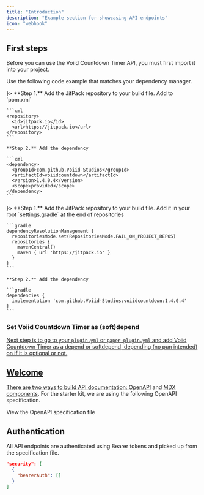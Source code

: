 ```yaml
---
title: "Introduction"
description: "Example section for showcasing API endpoints"
icon: "webhook"
---
```


## First steps

Before you can use the Voiid Countdown Timer API, you must first import it into your project.

Use the following code example that matches your dependency manager.

<Tabs>
  <Tab title="Maven" icon={<svg role="img" viewBox="0 0 24 24" xmlns="http://www.w3.org/2000/svg"><title>Apache Maven</title><path d="M4.237.001c-.312-.013-.665.072-.828.457-.158.374-.283 1.188-.34 2.276l1.223.591c-.02-.737.007-1.43.076-2.066-.026.299-.056.96.006 2.039.019.342.049.725.088 1.15.002.024.002.047.007.069a45.485 45.485 0 0 0 .309 2.412c.057.368.126.752.195 1.16l-.01.01c.014.01.015.018.014.023l.03.16c.03.162.06.328.093.494l.108.553.056.289a61.72 61.72 0 0 0 .457 2.068c.09.382.186.78.287 1.186.098.386.199.783.309 1.193.096.362.199.735.303 1.117.003.018.012.036.015.055a145.826 145.826 0 0 0 .34 1.185l.049.174c.078.261.158.533.242.805a4.2 4.2 0 0 1-.293-.135l-.19-.654c-.02-.077-.042-.148-.062-.225l-.002-.004-.004-.002c-.087-.3-.17-.607-.257-.916-.023-.087-.044-.173-.069-.263l-.314-1.178c-.1-.381-.194-.765-.29-1.154-.094-.39-.185-.78-.277-1.172-.093-.401-.181-.8-.265-1.203-.085-.396-.161-.798-.24-1.193a50.315 50.315 0 0 1-.211-1.17c-.004-.013-.006-.03-.01-.041l.004-.002c-.057-.386-.116-.77-.174-1.15a60.905 60.905 0 0 1-.154-1.204 27.447 27.447 0 0 1-.172-2.41l-1.22-.59c-.004.074-.01.15-.013.23-.012.294-.02.605-.023.93a45.3 45.3 0 0 0 .006 1.157c.009.37.025.755.045 1.148.02.336.042.675.07 1.022l.002.039.006.004c.003.023.007.05.006.076.033.368.064.739.107 1.115a34.493 34.493 0 0 0 .303 2.125c.01.064.024.131.035.195a23.418 23.418 0 0 0 .547 2.32c.07.237.14.464.21.68.063.182.13.365.194.545.155.422.327.832.512 1.232l.006.004a.318.318 0 0 0 .02.05c.225.485.475.95.755 1.395.01.013.02.033.03.047-.455-.183-1.259-.098-1.253-.097.83.288 1.557.64 2.016 1.175-.183.2-.523.352-.953.477.594.064.924-.039 1.045-.092-.31.26-.483.732-.635 1.24.35-.57.696-.949 1.033-1.094.078.258.162.524.244.788A147.532 147.532 0 0 0 5.157 24a.56.56 0 0 0 .43-.312c.13-.282.83-1.775 1.908-3.875.413 1.303.88 2.679 1.386 4.109a.494.494 0 0 0 .076-.465 103.735 103.735 0 0 1-1.308-3.945c.154-.299.316-.612.484-.932.125.04.255.094.389.155.203.186.352.491.482.84a1.515 1.515 0 0 0-.334-1.098c1.335.258 2.547.09 3.287-.81a3.97 3.97 0 0 0 .192-.258c-.325.304-.682.404-1.313.273.996-.281 1.523-.617 2.035-1.22.12-.145.244-.303.371-.48-.943.722-1.927.822-2.9.493l-.045-.018c.914.02 2.203-.474 3.092-1.189.41-.33.796-.73 1.17-1.21.28-.359.55-.76.82-1.216.234-.393.468-.824.7-1.293a2.83 2.83 0 0 1-.74.137l-.144.008c-.048.002-.093 0-.146.002.885-.198 1.5-.74 1.994-1.447-.24.117-.628.262-1.07.297-.058.006-.12.006-.182.006-.013-.002-.028 0-.047-.002.306-.078.574-.178.81-.309a3.363 3.363 0 0 0 .358-.236c.044-.037.088-.07.13-.106.099-.086.193-.18.28-.287.028-.034.056-.063.08-.098.036-.05.073-.098.104-.146a8.388 8.388 0 0 0 .51-.828c.015-.031.032-.057.046-.088.04-.084.08-.16.11-.227.042-.099.074-.179.092-.238a.515.515 0 0 1-.108.051c-.273.112-.727.187-1.086.201-.004 0-.008 0-.013.004h-.067c.72-.214 1.067-.45 1.422-.818a13.883 13.883 0 0 0 1.154-1.428c.264-.37.505-.738.692-1.072a6.5 6.5 0 0 0 .298-.592c.066-.157.122-.305.172-.45-.466.01-.986.011-1.48 0 .495.01 1.015.007 1.484-.005.5-1.485.063-2.262.063-2.262s-.526-1.212-1.4-.851c-.426.175-1.172.73-2.083 1.56l.514 1.45a17.561 17.561 0 0 1 1.703-1.602c-.257.22-.807.726-1.615 1.644-.256.29-.537.624-.844.997-.017.02-.035.038-.047.06a51.435 51.435 0 0 0-1.666 2.187c-.248.34-.498.704-.765 1.088h-.016c.002.02-.004.028-.01.032l-.101.152c-.104.155-.213.31-.318.47l-.352.534c-.061.09-.124.181-.186.277-.184.282-.367.573-.558.873a97.351 97.351 0 0 0-1.428 2.338 96.866 96.866 0 0 0-1.341 2.343c-.012.017-.02.04-.034.057a197.256 197.256 0 0 0-.668 1.223l-.097.181c-.17.318-.346.642-.52.979 0 .004-.005.008-.006.013-.026.048-.05.093-.072.141-.117.222-.218.424-.45.87a1.352 1.352 0 0 0-.233-.182l.345-.65c.047-.089.096-.177.143-.27l.04-.077.546-1.001.13-.233v-.006l-.001-.006c.169-.31.345-.62.52-.94.051-.087.102-.173.153-.265.224-.395.454-.794.684-1.197a91.685 91.685 0 0 1 2.135-3.504c.247-.386.503-.77.754-1.152.092-.138.182-.272.279-.41a72.9 72.9 0 0 1 .48-.701c.007-.012.019-.024.026-.037h.006c.26-.356.517-.713.773-1.065.278-.373.554-.735.83-1.09a31.075 31.075 0 0 1 1.777-2.075l-.515-1.446c-.06.057-.126.116-.192.178a32.37 32.37 0 0 0-.758.729c-.295.294-.597.606-.912.935a46.032 46.032 0 0 0-1.632 1.838l-.03.033.002.008c-.017.02-.033.044-.054.064-.266.323-.538.649-.801.985a39.105 39.105 0 0 0-1.445 1.95c-.043.06-.085.126-.127.186a26.458 26.458 0 0 0-1.403 2.303c-.13.247-.256.485-.37.715-.096.195-.187.395-.278.591-.21.463-.398.93-.566 1.399l.002.006a.36.36 0 0 0-.026.058c-.108.303-.203.608-.29.914-.14.174-.302.325-.483.46a3.505 3.505 0 0 0-.131-.153 5.148 5.148 0 0 0 .824-2.211 6.4 6.4 0 0 0-.016-1.488c-.046-.4-.126-.82-.238-1.274-.097-.393-.217-.81-.363-1.248-.091.185-.22.367-.379.545l-.086.094c-.029.032-.06.06-.092.094.434-.674.486-1.397.358-2.148a2.722 2.722 0 0 1-.49.85c-.033.038-.072.077-.11.116-.01.007-.019.018-.033.028.144-.24.25-.467.318-.698a1.29 1.29 0 0 0 .04-.146 2.85 2.85 0 0 0 .038-.225l.018-.146a2.11 2.11 0 0 0-.002-.354c-.003-.04-.004-.076-.01-.113-.01-.055-.016-.105-.027-.154a7.416 7.416 0 0 0-.193-.84c-.01-.028-.015-.056-.026-.084-.027-.079-.048-.149-.072-.209a2.1 2.1 0 0 0-.09-.209.455.455 0 0 1-.035.1c-.102.24-.34.57-.557.8-.003.003-.007.005-.007.01l-.04.043c.318-.58.39-.946.385-1.398a12.274 12.274 0 0 0-.16-1.615 10.68 10.68 0 0 0-.232-1.104 5.853 5.853 0 0 0-.18-.558 6.337 6.337 0 0 0-.172-.391 26.18 26.18 0 0 0 .002-.004C5.576.341 4.82.124 4.82.124s-.27-.11-.582-.123zm3.38 15.783l.032.082v.002c-.06.033-.116.067-.178.097-.012.004-.024.012-.039.018a2.41 2.41 0 0 0 .186-.2zm-.603 1.626c.13.136.25.242.354.32l.07.227a1.866 1.866 0 0 0-.246.053l-.03-.098c-.024-.084-.048-.17-.076-.257l-.021-.073zm.26.875a2.34 2.34 0 0 1 .271.01l.07.229a.778.778 0 0 1 .247-.004l-.326.627a127.643 127.643 0 0 1-.262-.862z"/></svg>}>
    **Step 1.** Add the JitPack repository to your build file. Add to `pom.xml`

    ```xml
    <repository>
      <id>jitpack.io</id>
      <url>https://jitpack.io</url>
    </repository>
    ```

    **Step 2.** Add the dependency

    ```xml
    <dependency>
      <groupId>com.github.Voiid-Studios</groupId>
      <artifactId>voiidcountdown</artifactId>
      <version>1.4.0.4</version>
      <scope>provided</scope>
    </dependency>
    ```
  </Tab>
  <Tab title="Gradle" icon={<svg role="img" viewBox="0 0 24 24" xmlns="http://www.w3.org/2000/svg"><title>Gradle</title><path d="M22.695 4.297a3.807 3.807 0 0 0-5.29-.09.368.368 0 0 0 0 .533l.46.47a.363.363 0 0 0 .474.032 2.182 2.182 0 0 1 2.86 3.291c-3.023 3.02-7.056-5.447-16.211-1.083a1.24 1.24 0 0 0-.534 1.745l1.571 2.713a1.238 1.238 0 0 0 1.681.461l.037-.02-.029.02.688-.384a16.083 16.083 0 0 0 2.193-1.635.384.384 0 0 1 .499-.016.357.357 0 0 1 .016.534 16.435 16.435 0 0 1-2.316 1.741H8.77l-.696.39a1.958 1.958 0 0 1-.963.25 1.987 1.987 0 0 1-1.726-.989L3.9 9.696C1.06 11.72-.686 15.603.26 20.522a.363.363 0 0 0 .354.296h1.675a.363.363 0 0 0 .37-.331 2.478 2.478 0 0 1 4.915 0 .36.36 0 0 0 .357.317h1.638a.363.363 0 0 0 .357-.317 2.478 2.478 0 0 1 4.914 0 .363.363 0 0 0 .358.317h1.627a.363.363 0 0 0 .363-.357c.037-2.294.656-4.93 2.42-6.25 6.108-4.57 4.502-8.486 3.088-9.9zm-6.229 6.901l-1.165-.584a.73.73 0 1 1 1.165.587z"/></svg>}>
    **Step 1.** Add the JitPack repository to your build file. Add it in your root `settings.gradle` at the end of repositories

    ```gradle
    dependencyResolutionManagement {
      repositoriesMode.set(RepositoriesMode.FAIL_ON_PROJECT_REPOS)
      repositories {
        mavenCentral()
        maven { url 'https://jitpack.io' }
      }
    }
    ```

    **Step 2.** Add the dependency

    ```gradle
    dependencies {
      implementation 'com.github.Voiid-Studios:voiidcountdown:1.4.0.4'
    }
    ```
  </Tab>
</Tabs>

### Set Voiid Countdown Timer as (soft)depend <a href="#set-placeholderapi-as-softdepend" id="set-placeholderapi-as-softdepend" />

Next step is to go to your `plugin.yml` or `paper-plugin.yml` and add Voiid Countdown Timer as a depend or softdepend, depending (no pun intended) on if it is optional or not.

<Tabs>
  <Tab title="plugin.yml">
    
  </Tab>
</Tabs>

## Welcome

There are two ways to build API documentation: [OpenAPI](https://mintlify.com/docs/api-playground/openapi/setup) and [MDX components](https://mintlify.com/docs/api-playground/mdx/configuration). For the starter kit, we are using the following OpenAPI specification.

<Card title="Plant Store Endpoints" icon="leaf" href="https://github.com/mintlify/starter/blob/main/api-reference/openapi.json">
  View the OpenAPI specification file
</Card>

## Authentication

All API endpoints are authenticated using Bearer tokens and picked up from the specification file.

```json
"security": [
  {
    "bearerAuth": []
  }
]
```